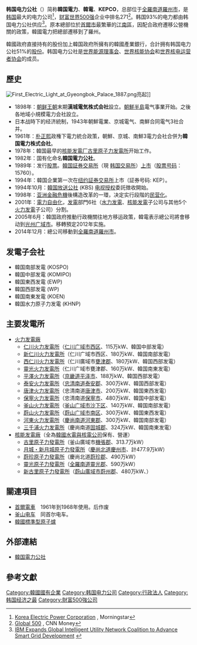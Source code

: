 {{Infobox Company
| company_name  = 韓国電力公社<br />{{lang|ko|한국전력공사}}
| company_type  = [[上市公司|上市公司]] ({{Nyse|KEP}})
|company_logo  = [[File:Kepco_logo_ko-en.svg|230px]]
| image         = Kepco 2.jpg
| image_caption = 韓國電力公社總部
| foundation    = {{start date and age|1961|7|1}}
| location      = {{ROK-KOR}}<br>[[全羅南道|全羅南道]][[羅州市|羅州市]]
| industry      = 电力
| revenue          = {{profit}}[[US$|US$]] 450.3億<small>(2012)</small>
| operating_income ={{decrease}}  [[US$|US$]] -7.4億  <small>(2012)</small>
| net_income       = {{decrease}} [[US$|US$]] -28.8億 <small>(2012)</small>
| assets           = {{increase}} [[US$|US$]] 1331.7億 <small>(2012)</small>
| equity           = {{decrease}} [[US$|US$]] 465.2億 <small>(2012)</small>
| num_employees = 38,599 人
| key_people    = 趙煥益（조환익）
| products      = 
| owner = {{ublist|[[韓國產業銀行|韓國產業銀行]] 29.9%|韓國政府 21.2%}}
| homepage      = {{URL| http://www.kepco.co.kr }}
}}
'''韩国电力公社'''（{{lang-ko|한국전력공사}}）简称'''韓国電力'''、'''韓電'''、'''KEPCO'''，总部位于[[全羅南道|全羅南道]][[羅州市|羅州市]]，是[[韩国|韩国]]最大的电力公司<ref>[http://quote.morningstar.com/stock/s.aspx?t=KEP Korea Electric Power Corporation] {{Wayback|url=http://quote.morningstar.com/stock/s.aspx?t=KEP |date=20120722084209 }}, Morningstar</ref>，[[财富世界500强|财富世界500强]]企业中排名271<ref>[http://money.cnn.com/magazines/fortune/global500/2011/snapshots/10326.html Global 500] {{Wayback|url=http://money.cnn.com/magazines/fortune/global500/2011/snapshots/10326.html |date=20120823055121 }}, CNN Money</ref>。韩国93%的电力都由韩国电力公社供应<ref>[http://www.rdmag.com/News/Feeds/2011/03/information-tech-ibm-expands-global-intelligent-utility-network-coa/ IBM Expands Global Intelligent Utility Network Coalition to Advance Smart Grid Development] {{webarchive|url=https://web.archive.org/web/20120323203430/http://www.rdmag.com/News/Feeds/2011/03/information-tech-ibm-expands-global-intelligent-utility-network-coa/ |date=2012-03-23 }}</ref>。原本總部位於[[首爾市|首爾市]]最繁華的[[江南區_(首爾特別市)|江南區]]，因配合政府遷移公營機關的政策，韓國電力把總部遷移到了羅州。

韓國政府直接持有的股份加上韓国政府所擁有的韓國產業銀行，合計拥有韩国电力公社51%的[[股份|股份]]。韩国电力公社是[[世界能源理事会|世界能源理事会]]、[[世界核能协会|世界核能协会]]和[[世界核电运营者协会|世界核电运营者协会]]的成员。

== 歷史 ==
[[File:First_Electric_Light_at_Gyeongbok_Palace_1887.png|left]]亮起]]

*1898年：[[朝鲜王朝|朝鲜王朝]]末期'''漢城電気株式会社'''設立。[[朝鮮半島|朝鮮半島]]電气事業开始。之後各地域小規模電力会社設立。
*日本战時下的经济統制，1943年朝鮮電業、京城電气、南鮮合同電气3社合并。
*1961年：[[朴正熙|朴正熙]]政権下電力統合政策，朝鮮、京城、南鮮3電力会社合併为'''韓国電力株式会社'''。
*1978年：韓国最早的[[核能发電厂|核能发電厂]][[古里原子力发電所|古里原子力发電所]]开始工作。
*1982年：国有化命名'''韓国電力公社'''。
*1989年：发行[[股票|股票]]。[[韓国証券交易所|韓国証券交易所]]（現 [[韩国交易所|韩国交易所]]）[[上市|上市]]（[[股票号码|股票号码]]：15760）。
*1994年：韓国企業第一次在[[纽约証券交易所|纽约証券交易所]]上市（証券号码: KEP）。
*1994年10月：[[韓国放送公社|韓国放送公社]] (KBS) [[电视授权|电视授权]]委託徴收開始。
*1998年：[[亚洲金融危機|亚洲金融危機]]後構造改革的一環，决定实行段階的[[民营化|民营化]]。
*2001年：[[電力自由化|電力自由化]]，[[发電|发電]]部門6社（[[水力发電|水力发電]]、[[核能发電|核能发電]]子公司与其他5个[[火力发電|火力发電]]子公司）分割。
*2005年6月：韓国政府推動行政機關往地方移运政策，韓電表示總公司將會移动到[[光州广域市|光州广域市]]。移轉預定2012年实施。
*2014年12月：總公司移動到[[全羅南道|全羅南道]][[羅州市|羅州市]]。

== 发電子会社 ==
*韓国南部发電 (KOSPO)
*韓国中部发電 (KOMIPO)
*韓国東西发電 (EWP)
*韓国西部发電 (WP)
*韓国南東发電 (KOEN)
*韓国水力原子力发電 (KHNP)

== 主要发電所 ==
*[[火力发電廠|火力发電廠]]
**[[仁川火力发電所|仁川火力发電所]]（[[仁川广域市|仁川广域市]][[西区_(仁川)|西区]]、115万kW、韓国中部发電）
**[[新仁川火力发電所|新仁川火力发電所]]（仁川广域市西区、180万kW、韓国南部发電）
**[[西仁川火力发電所|西仁川火力发電所]]（仁川廣域市[[甕津郡_(仁川)|甕津郡]]、180万kW、韓国西部发電）
**[[靈光火力发電所|靈光火力发電所]]（仁川广域市甕津郡、160万kW、韓国南東发電）
**[[平澤火力发電所|平澤火力发電所]]（[[京畿道|京畿道]][[平泽市|平泽市]]、188万kW、韓国西部发電）
**[[泰安火力发電所|泰安火力发電所]]（[[忠清南道|忠清南道]][[泰安郡|泰安郡]]、300万kW、韓国西部发電）
**[[唐津火力发電所|唐津火力发電所]]（忠清南道[[唐津市_(韓國)|唐津市]]、200万kW、韓国東西发電）
**[[保寧火力发電所|保寧火力发電所]]（忠清南道[[保寧市|保寧市]]、480万kW、韓国中部发電）
**[[釜山火力发電所|釜山火力发電所]]（[[釜山广域市|釜山广域市]][[沙下区|沙下区]]、140万kW、韓国南部发電）
**[[蔚山火力发電所|蔚山火力发電所]]（[[蔚山广域市|蔚山广域市]][[南区_(蔚山)|南区]]、300万kW、韓国東西发電）
**[[河東火力发電所|河東火力发電所]]（[[慶尚南道|慶尚南道]][[河東郡_(韓國)|河東郡]]、300万kW、韓国南部发電）
**[[三千浦火力发電所|三千浦火力发電所]]（慶尚南道[[固城郡|固城郡]]、324万kW、韓国南東发電）
*[[核能发電廠|核能发電廠]]（全為[[韓國水電與核電公司|韓國水電與核電公司]]保有、營運）
**[[古里原子力發電所|古里原子力發電所]]（釜山廣域市[[機張郡|機張郡]]、313.7万kW）
**[[月城原子力發電所|月城・新月城原子力發電所]]（[[慶尚北道|慶尚北道]][[慶州市|慶州市]]、計477.9万kW）
**[[蔚珍原子力發電所|蔚珍原子力發電所]]（慶尚北道[[蔚珍郡|蔚珍郡]]、490万kW）
**[[靈光原子力發電所|靈光原子力發電所]]（[[全羅南道|全羅南道]][[靈光郡|靈光郡]]、590万kW）
**[[新古里原子力發電所|新古里原子力發電所]]（[[蔚山廣域市|蔚山廣域市]][[蔚州郡|蔚州郡]]、480万kW、）

== 關連項目 ==
*[[首爾電車|首爾電車]]　1961年到1968年使用。后作废
*[[釜山电车|釜山电车]]　同首尔电车。
*[[韓國標準型原子爐|韓國標準型原子爐]]

==外部連結==
*[http://www.kepco.co.kr/ 韓国電力公社] {{Wayback|url=http://www.kepco.co.kr/ |date=20200626022357 }}{{ko}}{{en}}

==參考文獻==
{{reflist}}

[[Category:韓國國有企業|Category:韓國國有企業]]
[[Category:韩国电力公司|Category:韩国电力公司]]
[[Category:行政法人|Category:行政法人]]
[[Category:韩国经济之最|Category:韩国经济之最]]

[[Category:財富500強公司|Category:財富500強公司]]